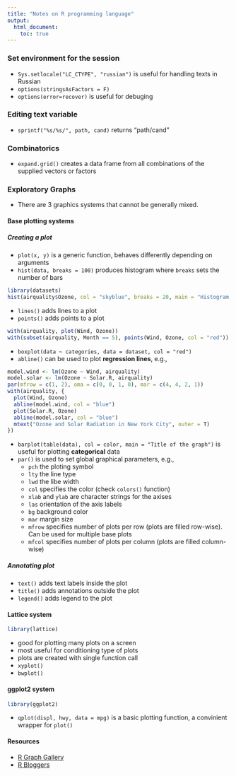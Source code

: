 ```yaml
---
title: "Notes on R programming language"
output: 
  html_document:
    toc: true
---
```


### Set environment for the session
* `Sys.setlocale("LC_CTYPE", "russian")` is useful for handling texts in Russian
* `options(stringsAsFactors = F)`
* `options(error=recover)` is useful for debuging

### Editing text variable
* `sprintf("%s/%s/", path, cand)` returns "path/cand"

### Combinatorics
* `expand.grid()` creates a data frame from all combinations of the supplied vectors or factors

### Exploratory Graphs

* There are 3 graphics systems that cannot be generally mixed. 

#### Base plotting systems
##### Creating a plot
* `plot(x, y)` is a generic function, behaves differently depending on arguments
* `hist(data, breaks = 100)` produces histogram where `breaks` sets the number of bars
```r
library(datasets)
hist(airquality$Ozone, col = "skyblue", breaks = 20, main = "Histogram of ozone", xlab = "Ozone concentration")

```

* `lines()` adds lines to a plot
* `points()` adds points to a plot
```r
with(airquality, plot(Wind, Ozone))
with(subset(airquality, Month == 5), points(Wind, Ozone, col = "red"))

```

* `boxplot(data ~ categories, data = dataset, col = "red")`
* `abline()` can be used to plot **regression lines**, e.g.,
```r
model.wind <- lm(Ozone ~ Wind, airquality)
model.solar <- lm(Ozone ~ Solar.R, airquality)
par(mfrow = c(1, 2), oma = c(0, 0, 1, 0), mar = c(4, 4, 2, 1))
with(airquality, {
  plot(Wind, Ozone)
  abline(model.wind, col = "blue")
  plot(Solar.R, Ozone)
  abline(model.solar, col = "blue")
  mtext("Ozone and Solar Radiation in New York City", outer = T)
})

```

* `barplot(table(data), col = color, main = "Title of the graph")` is useful for plotting **categorical** data
* `par()` is used to set global graphical parameters, e.g.,
    + `pch` the ploting symbol
    + `lty` the line type 
    + `lwd` the libe width
    + `col` specifies the color (check `colors()` function)
    + `xlab` and `ylab` are character strings for the axises
    + `las` orientation of the axis labels
    + `bg` background color
    + `mar` margin size
    + `mfrow` specifies number of plots per row (plots are filled row-wise). Can be used for multiple base plots
    + `mfcol` specifies number of plots per column (plots are filled column-wise)

##### Annotating plot
* `text()` adds text labels inside the plot 
* `title()` adds annotations outside the plot
* `legend()` adds legend to the plot

#### Lattice system
```r
library(lattice)

```
* good for plotting many plots on a screen
* most useful for conditioning type of plots
* plots are created with single function call
* `xyplot()`
* `bwplot()`

#### ggplot2 system
```r
library(ggplot2)

```
* `qplot(displ, hwy, data = mpg)` is a basic plotting function, a convinient wrapper for `plot()`

#### Resources 
* [R Graph Gallery](http://rgraphgallery.blogspot.ru/)
* [R Bloggers](http://www.r-bloggers.com/)